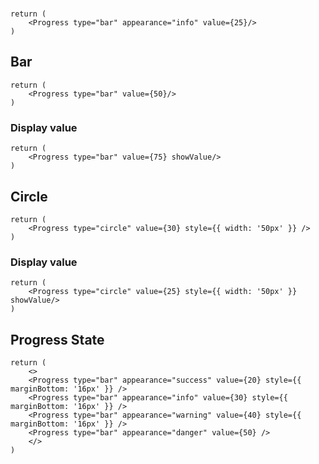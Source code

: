 
<br />

<Documenter>

```preview
return (
    <Progress type="bar" appearance="info" value={25}/>
)
```

</Documenter>

## Bar

```preview
return (
    <Progress type="bar" value={50}/>
)
```

### Display value

```preview
return (
    <Progress type="bar" value={75} showValue/>
)
```

## Circle

```preview
return (
    <Progress type="circle" value={30} style={{ width: '50px' }} />
)
```

### Display value

```preview
return (
    <Progress type="circle" value={25} style={{ width: '50px' }} showValue/>
)
```

## Progress State

```preview
return (
    <>
    <Progress type="bar" appearance="success" value={20} style={{ marginBottom: '16px' }} />
    <Progress type="bar" appearance="info" value={30} style={{ marginBottom: '16px' }} />
    <Progress type="bar" appearance="warning" value={40} style={{ marginBottom: '16px' }} />
    <Progress type="bar" appearance="danger" value={50} />
    </>
)
```
